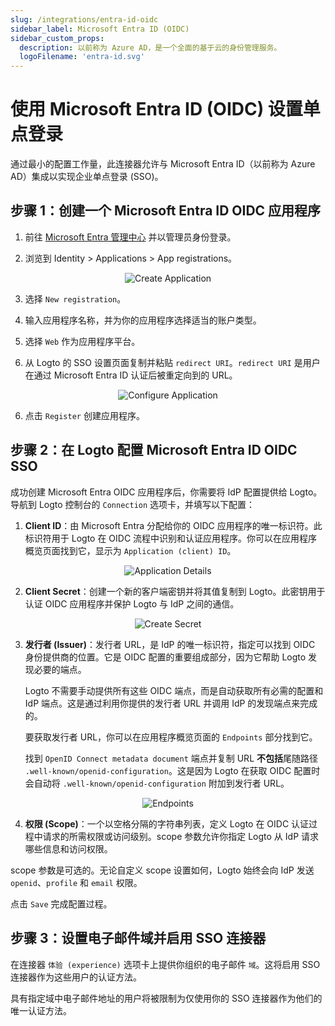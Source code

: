 ```yaml
---
slug: /integrations/entra-id-oidc
sidebar_label: Microsoft Entra ID (OIDC)
sidebar_custom_props:
  description: 以前称为 Azure AD，是一个全面的基于云的身份管理服务。
  logoFilename: 'entra-id.svg'
---
```




# 使用 Microsoft Entra ID (OIDC) 设置单点登录

通过最小的配置工作量，此连接器允许与 Microsoft Entra ID（以前称为 Azure AD）集成以实现企业单点登录 (SSO)。

<GuideTip />

## 步骤 1：创建一个 Microsoft Entra ID OIDC 应用程序

1. 前往 [Microsoft Entra 管理中心](https://entra.microsoft.com/) 并以管理员身份登录。

2. 浏览到 Identity > Applications > App registrations。

<center>
  <img src={createApplication} alt="Create Application" />
</center>

3. 选择 `New registration`。

4. 输入应用程序名称，并为你的应用程序选择适当的账户类型。

5. 选择 `Web` 作为应用程序平台。

6. 从 Logto 的 SSO 设置页面复制并粘贴 `redirect URI`。`redirect URI` 是用户在通过 Microsoft Entra ID 认证后被重定向到的 URL。

<center>
  <img src={configApplication} alt="Configure Application" />
</center>

6. 点击 `Register` 创建应用程序。

## 步骤 2：在 Logto 配置 Microsoft Entra ID OIDC SSO

成功创建 Microsoft Entra OIDC 应用程序后，你需要将 IdP 配置提供给 Logto。导航到 Logto 控制台的 `Connection` 选项卡，并填写以下配置：

1. **Client ID**：由 Microsoft Entra 分配给你的 OIDC 应用程序的唯一标识符。此标识符用于 Logto 在 OIDC 流程中识别和认证应用程序。你可以在应用程序概览页面找到它，显示为 `Application (client) ID`。

<center>
  <img src={applicationDetails} alt="Application Details" />
</center>

2. **Client Secret**：创建一个新的客户端密钥并将其值复制到 Logto。此密钥用于认证 OIDC 应用程序并保护 Logto 与 IdP 之间的通信。

<center>
  <img src={createSecret} alt="Create Secret" />
</center>

3. **发行者 (Issuer)**：发行者 URL，是 IdP 的唯一标识符，指定可以找到 OIDC 身份提供商的位置。它是 OIDC 配置的重要组成部分，因为它帮助 Logto 发现必要的端点。

   Logto 不需要手动提供所有这些 OIDC 端点，而是自动获取所有必需的配置和 IdP 端点。这是通过利用你提供的发行者 URL 并调用 IdP 的发现端点来完成的。

   要获取发行者 URL，你可以在应用程序概览页面的 `Endpoints` 部分找到它。

   找到 `OpenID Connect metadata document` 端点并复制 URL **不包括**尾随路径 `.well-known/openid-configuration`。这是因为 Logto 在获取 OIDC 配置时会自动将 `.well-known/openid-configuration` 附加到发行者 URL。

<center>
  <img src={endpoints} alt="Endpoints" />
</center>

4. **权限 (Scope)**：一个以空格分隔的字符串列表，定义 Logto 在 OIDC 认证过程中请求的所需权限或访问级别。scope 参数允许你指定 Logto 从 IdP 请求哪些信息和访问权限。

scope 参数是可选的。无论自定义 scope 设置如何，Logto 始终会向 IdP 发送 `openid`、`profile` 和 `email` 权限。

点击 `Save` 完成配置过程。

## 步骤 3：设置电子邮件域并启用 SSO 连接器

在连接器 `体验 (experience)` 选项卡上提供你组织的电子邮件 `域`。这将启用 SSO 连接器作为这些用户的认证方法。

具有指定域中电子邮件地址的用户将被限制为仅使用你的 SSO 连接器作为他们的唯一认证方法。
